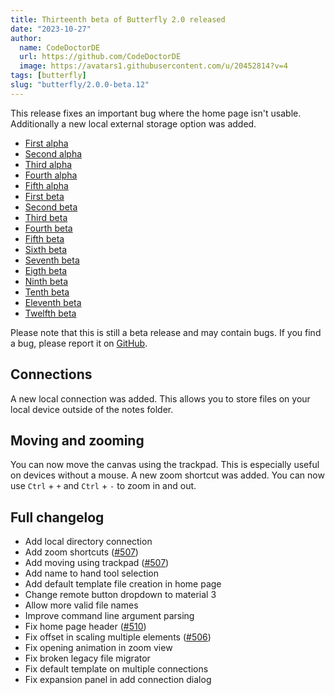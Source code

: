 ```yaml
---
title: Thirteenth beta of Butterfly 2.0 released
date: "2023-10-27"
author:
  name: CodeDoctorDE
  url: https://github.com/CodeDoctorDE
  image: https://avatars1.githubusercontent.com/u/20452814?v=4
tags: [butterfly]
slug: "butterfly/2.0.0-beta.12"
---
```


This release fixes an important bug where the home page isn't usable.
Additionally a new local external storage option was added.

- [First alpha](/butterfly/2.0.0-alpha.0)
- [Second alpha](/butterfly/2.0.0-alpha.1)
- [Third alpha](/butterfly/2.0.0-alpha.2)
- [Fourth alpha](/butterfly/2.0.0-alpha.3)
- [Fifth alpha](/butterfly/2.0.0-alpha.4)
- [First beta](/butterfly/2.0.0-beta.0)
- [Second beta](/butterfly/2.0.0-beta.1)
- [Third beta](/butterfly/2.0.0-beta.2)
- [Fourth beta](/butterfly/2.0.0-beta.3)
- [Fifth beta](/butterfly/2.0.0-beta.4)
- [Sixth beta](/butterfly/2.0.0-beta.5)
- [Seventh beta](/butterfly/2.0.0-beta.6)
- [Eigth beta](/butterfly/2.0.0-beta.7)
- [Ninth beta](/butterfly/2.0.0-beta.8)
- [Tenth beta](/butterfly/2.0.0-beta.9)
- [Eleventh beta](/butterfly/2.0.0-beta.10)
- [Twelfth beta](/butterfly/2.0.0-beta.11)

Please note that this is still a beta release and may contain bugs. If you find a bug, please report it on [GitHub](https://linwood.dev/butterfly/report).

## Connections

A new local connection was added. This allows you to store files on your local device outside of the notes folder.

## Moving and zooming

You can now move the canvas using the trackpad. This is especially useful on devices without a mouse.
A new zoom shortcut was added. You can now use `Ctrl` + `+` and `Ctrl` + `-` to zoom in and out.

## Full changelog

* Add local directory connection
* Add zoom shortcuts ([#507](https://github.com/LinwoodDev/Butterfly/issues/507))
* Add moving using trackpad ([#507](https://github.com/LinwoodDev/Butterfly/issues/507))
* Add name to hand tool selection
* Add default template file creation in home page
* Change remote button dropdown to material 3
* Allow more valid file names
* Improve command line argument parsing
* Fix home page header ([#510](https://github.com/LinwoodDev/Butterfly/issues/510))
* Fix offset in scaling multiple elements ([#506](https://github.com/LinwoodDev/Butterfly/issues/506))
* Fix opening animation in zoom view
* Fix broken legacy file migrator
* Fix default template on multiple connections
* Fix expansion panel in add connection dialog
